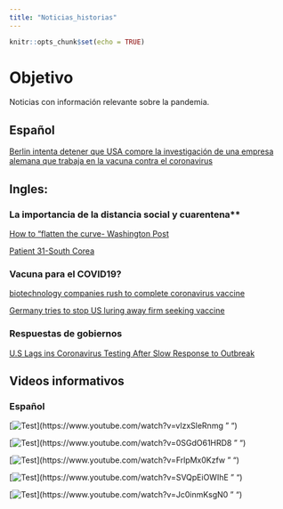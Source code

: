 ```yaml
---
title: "Noticias_historias"
---
```


```r
knitr::opts_chunk$set(echo = TRUE)
```

# Objetivo

Noticias con información relevante sobre la pandemia. 

## Español 

[Berlin intenta detener que USA compre la investigación de una empresa alemana que trabaja en la vacuna contra el coronavirus](https://elpais.com/sociedad/2020-03-15/berlin-trata-de-impedir-que-ee-uu-compre-la-investigacion-de-una-empresa-alemana-que-trabaja-en-la-vacuna-contra-el-virus.html?ssm=TW_CC)


## Ingles:

### La importancia de la distancia social y cuarentena**

[How to "flatten the curve- Washington Post](https://www.washingtonpost.com/graphics/2020/world/corona-simulator/)

[Patient 31-South Corea](https://graphics.reuters.com/CHINA-HEALTH-SOUTHKOREA-CLUSTERS/0100B5G33SB/index.html)



### Vacuna para el COVID19?

[biotechnology companies rush to complete coronavirus vaccine](https://www.wbur.org/commonhealth/2020/02/21/were-racing-time-biotechnology-companies-rush-to-complete-coronavirus-vaccine)


[Germany tries to stop US luring away firm seeking vaccine](https://www.cnbc.com/2020/03/15/coronavirus-germany-tries-to-stop-us-luring-away-firm-seeking-vaccine.html?fbclid=IwAR0Z7cEGB4TG6jAHHO3IHGnIe6M4QpLwMyIq1x6kGF87FIMJRt8EO81Cfkw)

### Respuestas de gobiernos 

[U.S Lags ins Coronavirus Testing After Slow Response to Outbreak](https://www.nytimes.com/interactive/2020/03/17/us/coronavirus-testing-data.html?action=click&module=Top%20Stories&pgtype=Homepage)


## Videos informativos 

### Español

[![Test](http://img.youtube.com/vi/vlzxSleRnmg/0.jpg)](https://www.youtube.com/watch?v=vlzxSleRnmg " ")


[![Test](http://img.youtube.com/vi/0SGdO61HRD8/0.jpg)](https://www.youtube.com/watch?v=0SGdO61HRD8 " ")

[![Test](http://img.youtube.com/vi/FrlpMx0Kzfw/0.jpg)](https://www.youtube.com/watch?v=FrlpMx0Kzfw " ")

[![Test](http://img.youtube.com/vi/SVQpEiOWIhE/0.jpg)](https://www.youtube.com/watch?v=SVQpEiOWIhE " ")

[![Test](http://img.youtube.com/vi/Jc0inmKsgN0/0.jpg)](https://www.youtube.com/watch?v=Jc0inmKsgN0 " ")

